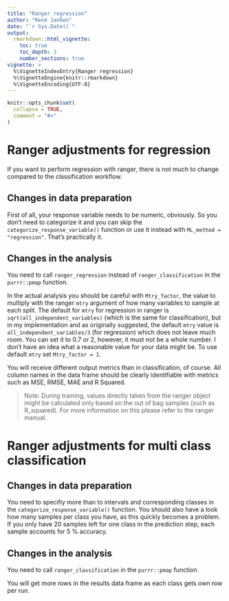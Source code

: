 ```yaml
---
title: "Ranger regression"
author: "René Janßen"
date: "`r Sys.Date()`"
output: 
  rmarkdown::html_vignette:
    toc: true
    toc_depth: 3
    number_sections: true
vignette: >
  %\VignetteIndexEntry{Ranger regression}
  %\VignetteEngine{knitr::rmarkdown}
  %\VignetteEncoding{UTF-8}
---
```


```r
knitr::opts_chunk$set(
  collapse = TRUE,
  comment = "#>"
)
```

# Ranger adjustments for regression

If you want to perform regression with ranger, there is not much to change 
compared to the classification workflow.

## Changes in data preparation 

First of all, your response variable needs to be numeric, obviously. So you 
don't need to categorize it and you can skip the 
`categorize_response_variable()` function or use it instead with 
`ML_method = "regression"`. That's practically it.

## Changes in the analysis

You need to call `ranger_regression` instead of `ranger_classification` in the
`purrr::pmap` function.

In the actual analysis you should be careful with `Mtry_factor`, the value to 
multiply with the ranger `mtry` argument of how many variables to sample at each
split. The default for `mtry` for regression in ranger is 
`sqrt(all_independent_variables)` (which is the same for classification), but in 
my implementation and as originally suggested, the default `mtry` value is 
`all_independent_variables/3` (for regression) which does not leave much room. 
You can set it to 0.7 or 2, however, it must not be a whole number. I don't have 
an idea what a reasonable value for your data might be. To use default `mtry` 
set `Mtry_factor = 1`.

You will receive different output metrics than in classification, of course. All 
column names in the data frame should be clearly identifiable with metrics such 
as MSE, RMSE, MAE and R Squared.

>Note: During training, values directly taken from the ranger object might be 
calculated only based on the out of bag samples (such as R_squared). For more 
information on this please refer to the ranger manual.

# Ranger adjustments for multi class classification

## Changes in data preparation 

You need to specifiy more than to intervals and corresponding classes in the 
`categorize_response_variable()` function. You should also have a look how many
samples per class you have, as this quickly becomes a problem. If you only have
20 samples left for one class in the prediction step, each sample accounts for 
5 % accuracy. 

## Changes in the analysis

You need to call `ranger_classification` in the `purrr::pmap` function.

You will get more rows in the results data frame as each class gets own row per
run.
